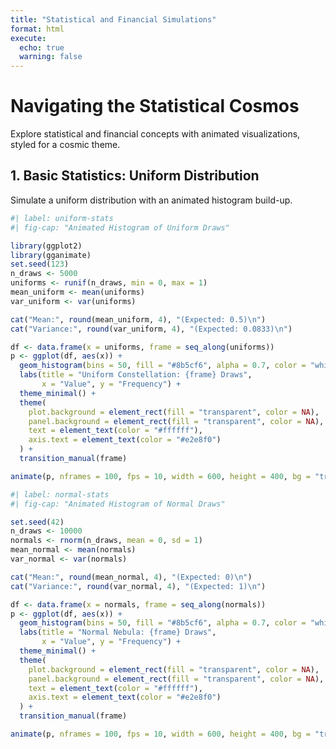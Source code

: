 ```yaml
---
title: "Statistical and Financial Simulations"
format: html
execute:
  echo: true
  warning: false
---
```


# Navigating the Statistical Cosmos

Explore statistical and financial concepts with animated visualizations, styled for a cosmic theme.

## 1. Basic Statistics: Uniform Distribution

Simulate a uniform distribution with an animated histogram build-up.

```r
#| label: uniform-stats
#| fig-cap: "Animated Histogram of Uniform Draws"

library(ggplot2)
library(gganimate)
set.seed(123)
n_draws <- 5000
uniforms <- runif(n_draws, min = 0, max = 1)
mean_uniform <- mean(uniforms)
var_uniform <- var(uniforms)

cat("Mean:", round(mean_uniform, 4), "(Expected: 0.5)\n")
cat("Variance:", round(var_uniform, 4), "(Expected: 0.0833)\n")

df <- data.frame(x = uniforms, frame = seq_along(uniforms))
p <- ggplot(df, aes(x)) +
  geom_histogram(bins = 50, fill = "#8b5cf6", alpha = 0.7, color = "white") +
  labs(title = "Uniform Constellation: {frame} Draws",
       x = "Value", y = "Frequency") +
  theme_minimal() +
  theme(
    plot.background = element_rect(fill = "transparent", color = NA),
    panel.background = element_rect(fill = "transparent", color = NA),
    text = element_text(color = "#ffffff"),
    axis.text = element_text(color = "#e2e8f0")
  ) +
  transition_manual(frame)

animate(p, nframes = 100, fps = 10, width = 600, height = 400, bg = "transparent")

```

```r

#| label: normal-stats
#| fig-cap: "Animated Histogram of Normal Draws"

set.seed(42)
n_draws <- 10000
normals <- rnorm(n_draws, mean = 0, sd = 1)
mean_normal <- mean(normals)
var_normal <- var(normals)

cat("Mean:", round(mean_normal, 4), "(Expected: 0)\n")
cat("Variance:", round(var_normal, 4), "(Expected: 1)\n")

df <- data.frame(x = normals, frame = seq_along(normals))
p <- ggplot(df, aes(x)) +
  geom_histogram(bins = 50, fill = "#8b5cf6", alpha = 0.7, color = "white") +
  labs(title = "Normal Nebula: {frame} Draws",
       x = "Value", y = "Frequency") +
  theme_minimal() +
  theme(
    plot.background = element_rect(fill = "transparent", color = NA),
    panel.background = element_rect(fill = "transparent", color = NA),
    text = element_text(color = "#ffffff"),
    axis.text = element_text(color = "#e2e8f0")
  ) +
  transition_manual(frame)

animate(p, nframes = 100, fps = 10, width = 600, height = 400, bg = "transparent")

```